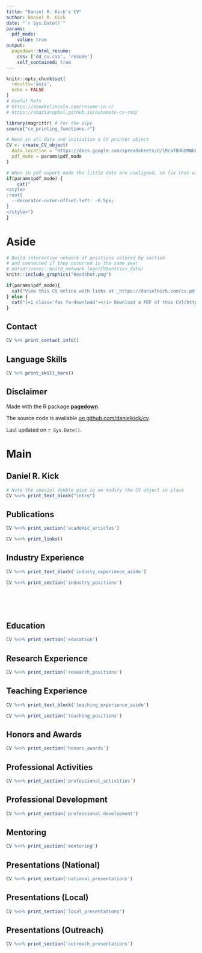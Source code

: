 ```yaml
---
title: "Daniel R. Kick's CV"
author: Daniel R. Kick
date: "`r Sys.Date()`"
params:
  pdf_mode:
    value: true
output:
  pagedown::html_resume:
    css: ['dd_cv.css', 'resume']
    self_contained: true
---
```


```r
knitr::opts_chunk$set(
  results='asis', 
  echo = FALSE
)
# Useful Refs
# https://annekelincoln.com/resume-in-r/
# https://shaziaruybal.github.io/automate-cv-rmd/

library(magrittr) # For the pipe
source("cv_printing_functions.r")

# Read in all data and initialize a CV printer object
CV <- create_CV_object(
  data_location = "https://docs.google.com/spreadsheets/d/1RcaTDUGQMWbB2Tt_sWp5iPKhOFhXNpnl737Fgs88cEU",  
  pdf_mode = params$pdf_mode
)

```


```r
# When in pdf export mode the little dots are unaligned, so fix that with some conditional CSS.
if(params$pdf_mode) {
    cat("
<style>
:root{
  --decorator-outer-offset-left: -6.5px;
}
</style>")
}
```


Aside
================================================================================

```r
# Build interactive network of positions colored by section
# and connected if they occurred in the same year
# datadrivencv::build_network_logo(CV$entries_data)
knitr::include_graphics("Headshot.png")
```


```r
if(params$pdf_mode){
  cat("View this CV online with links at _https://danielkick.com/cv.pdf_")
} else {
  cat("[<i class='fas fa-download'></i> Download a PDF of this CV](https://github.com/danielkick/cv/raw/master/cv.pdf)")
}
```

Contact {#contact}
--------------------------------------------------------------------------------

```r
CV %>% print_contact_info()
```



Language Skills {#skills}
--------------------------------------------------------------------------------

```r
CV %>% print_skill_bars()
```



Disclaimer {#disclaimer}
--------------------------------------------------------------------------------

Made with the R package [**pagedown**](https://github.com/rstudio/pagedown). 

The source code is available [on github.com/danielkick/cv](https://github.com/danielkick/cv).

Last updated on `r Sys.Date()`.



Main
================================================================================

Daniel R. Kick {#title}
--------------------------------------------------------------------------------

```r
# Note the special double pipe so we modify the CV object in place
CV %<>% print_text_block("intro") 
```



Publications {data-icon=book}
--------------------------------------------------------------------------------

```r
CV %<>% print_section('academic_articles')
```



```r
CV %<>% print_links()
```




Industry Experience {data-icon=suitcase}
--------------------------------------------------------------------------------

::: aside
```r
CV %<>% print_text_block('industy_experience_aside')
```
:::

```r
CV %<>% print_section('industry_positions')
```

<!-- These breaks just force a new page so section doesnt get cut off -->
<br>
<br>
<br>


Education {data-icon=graduation-cap data-concise=true}
--------------------------------------------------------------------------------

```r
CV %<>% print_section('education')
```



Research Experience {data-icon=laptop}
--------------------------------------------------------------------------------

```r
CV %<>% print_section('research_positions')
```





Teaching Experience {data-icon=chalkboard-teacher}
--------------------------------------------------------------------------------

::: aside
```r
CV %<>% print_text_block('teaching_experience_aside')
```
:::

```r
CV %<>% print_section('teaching_positions')
```



Honors and Awards  {data-icon=newspaper}
--------------------------------------------------------------------------------

```r
CV %<>% print_section('honors_awards')
```


Professional Activities  {data-icon=newspaper}
--------------------------------------------------------------------------------

```r
CV %<>% print_section('professional_activities')
```


Professional Development  {data-icon=newspaper}
--------------------------------------------------------------------------------

```r
CV %<>% print_section('professional_development')
```


Mentoring  {data-icon=newspaper}
--------------------------------------------------------------------------------

```r
CV %<>% print_section('mentoring')
```


Presentations (National)  {data-icon=newspaper}
--------------------------------------------------------------------------------

```r
CV %<>% print_section('national_presentations')
```


Presentations (Local)  {data-icon=newspaper}
--------------------------------------------------------------------------------

```r
CV %<>% print_section('local_presentations')
```


Presentations (Outreach)  {data-icon=newspaper}
--------------------------------------------------------------------------------

```r
CV %<>% print_section('outreach_presentations')
```




<!-- Selected Data Science Writing {data-icon=chart-line} -->
<!-- -------------------------------------------------------------------------------- -->

<!-- ::: aside -->
<!-- ```{r} -->
<!-- CV %<>% print_text_block('data_science_writing_aside') -->
<!-- ``` -->
<!-- ::: -->

<!-- ```{r} -->
<!-- CV %<>% print_section('data_science_writings') -->
<!-- ``` -->



<!-- Selected Press (About)  {data-icon=newspaper} -->
<!-- -------------------------------------------------------------------------------- -->

<!-- ```{r} -->
<!-- CV %<>% print_section('about_me_press') -->
<!-- ``` -->


<!-- <br> -->
<!-- <br> -->


<!-- Selected Press (By)  {data-icon=newspaper} -->
<!-- -------------------------------------------------------------------------------- -->

<!-- ```{r} -->
<!-- CV %<>% print_section('by_me_press') -->
<!-- ``` -->



